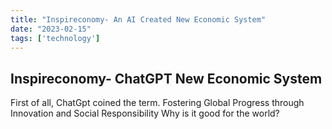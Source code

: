 ---
title: "Inspireconomy- An AI Created New Economic System"
date: "2023-02-15"
tags: ['technology']
---


## Inspireconomy- ChatGPT New Economic System

First of all, ChatGpt coined the term. 
Fostering Global Progress through Innovation and Social Responsibility
Why is it good for the world?